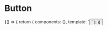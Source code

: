 <!-- Button.stories.mdx-->


<Meta title="Button" />

# Button

<Story name="Primary">
  {() => {
    return {
      components: {},
      template: `<button primary label="Button" />`
    };
  }}
</Story>
